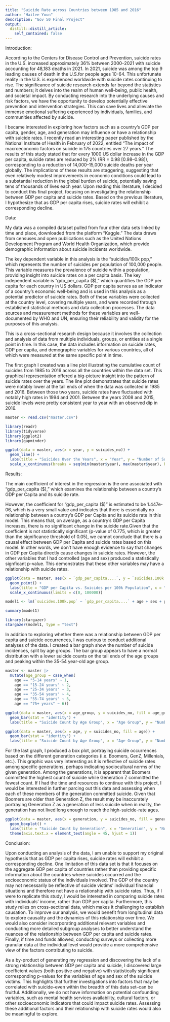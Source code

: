 ```yaml
---
title: "Suicide Rate across Countries between 1985 and 2016"
author: "Hailee Youn"
description: "Gov 50 Final Project"
output:
  distill::distill_article:
    self_contained: false
---
```


Introduction: 

According to the Centers for Disease Control and Prevention, suicide rates in the U.S. increased approximately 36% between 2000–2021 with suicide accounting for 48,183 deaths in 2021. In 2021, suicide was among the top 9 leading causes of death in the U.S.for people ages 10-64. This unfortunate reality in the U.S. is experienced worldwide with suicide rates continuing to rise. The significance of suicide research extends far beyond the statistics and numbers; it delves into the realm of human well-being, public health, and societal impact. By conducting research into the underlying causes and risk factors, we have the opportunity to develop potentially effective prevention and intervention strategies. This can save lives and alleviate the immense emotional suffering experienced by individuals, families, and communities affected by suicide.

I became interested in exploring how factors such as a country's GDP per capita, gender, age, and generation may influence or have a relationship with suicide rates. I recently read an interesting paper published by the National Institute of Health in February of 2022, entitled "The impact of macroeconomic factors on suicide in 175 countries over 27 years." The results of this study stated that for every 1000 US dollar increase in the GDP per capita, suicide rates are reduced by 2% (RR = 0.98 [0.98–0.98]), corresponding to a reduction of 14,000–15,000 suicide deaths per year globally. The implications of these results are staggering, suggesting that even relatively modest improvements in economic conditions could lead to a substantial reduction in the global burden of suicide, potentially saving tens of thousands of lives each year. Upon reading this literature, I decided to conduct this final project, focusing on investigating the relationship between GDP per capita and suicide rates. Based on the previous literature, I hypothesize that as GDP per capita rises, suicide rates will exhibit a corresponding decline.


Data: 

My data was a compiled dataset pulled from four other data sets linked by time and place, downloaded from the platform "Kaggle." The data draws from censuses and open publications such as the United Nations Development Program and World Health Organization, which provide demographic information about suicide incidents worldwide. 

The key dependent variable in this analysis is the "suicides/100k pop," which represents the number of suicides per population of 100,000 people. This variable measures the prevalence of suicide within a population, providing insight into suicide rates on a per capita basis. The key independent variable is "gdp_per_capita ($)," which quantifies the GDP per capita for each country in US dollars. GDP per capita serves as an indicator of a country's economic well-being and is used in this analysis as a potential predictor of suicide rates. Both of these variables were collected at the country level, covering multiple years, and were recorded through established statistical methods and data collection processes. The data sources and measurement methods for these variables are well-documented by WHO and UN, ensuring their reliability and validity for the purposes of this analysis.

This is a cross-sectional research design because it involves the collection and analysis of data from multiple individuals, groups, or entities at a single point in time. In this case, the data includes information on suicide rates, GDP per capita, and demographic variables for various countries, all of which were measured at the same specific point in time. 

The first graph I created was a line plot illustrating the cumulative count of suicides from 1985 to 2016 across all the countries within the data set. This graphical representation offered a big-picture insight into the pattern of suicide rates over the years. The line plot demonstrates that suicide rates were notably lower at the tail ends of when the data was collected in 1985 and 2016. Between those two years, suicide rates have fluctuated with notably high rates in 1994 and 2001. Between the years 2008 and 2015, suicide levels were pretty consistent year to year with an observed dip in 2016. 

```r
master <- read.csv("master.csv")
```

```r
library(readr)
library(tidyverse)
library(ggplot2)
library(gapminder)

ggplot(data = master, aes(x = year, y = suicides_no)) +
  geom_line() +
  labs(title = "Suicides Over the Years", x = "Year", y = "Number of Suicides") + 
  scale_x_continuous(breaks = seq(min(master$year), max(master$year), by = 5), labels = seq(min(master$year), max(master$year), by = 5))
```


Results: 

The main coefficient of interest in the regression is the one associated with "gdp_per_capita ($)," which examines the relationship between a country's GDP per Capita and its suicide rate.

However, the coefficient for "gdp_per_capita ($)" is estimated to be 1.447e-06, which is a very small value and indicates that there is essentially no relationship between a country's GDP per Capita and its suicide rate in this model. This means that, on average, as a country's GDP per Capita increases, there is no significant change in the suicide rate.Given that the coefficient is not statistically significant (p-value of 0.775, which is greater than the significance threshold of 0.05), we cannot conclude that there is a causal effect between GDP per Capita and suicide rates based on this model. In other words, we don't have enough evidence to say that changes in GDP per Capita directly cause changes in suicide rates. However, the other variables that I had controlled (age and sex) produced a statistically signficant p-value. This demonstrates that these other variables may have a relationship with suicide rates. 

```r
ggplot(data = master, aes(x = `gdp_per_capita....`, y = `suicides.100k.pop`)) +
  geom_point() +
  labs(title = "GDP per Capita vs. Suicides per 100k Population", x = "GDP per Capita", y = "Suicides per 100k Population") +
  scale_x_continuous(limits = c(0, 100000))

model1 <- lm(`suicides.100k.pop` ~ `gdp_per_capita....` + age + sex + generation + year, data = master)

summary(model1)

library(stargazer)
stargazer(model1, type = "text")
```


In addition to exploring whether there was a relationship between GDP per capita and suicide occurrences, I was curious to conduct additional analyses of the data. I created a bar graph show the number of suicide incidences, split by age groups. The bar group appears to have a normal distribution with a lower suicide counts on the tail ends of the age groups and peaking within the 35-54 year-old age group. 



```r
master <- master |>
  mutate(age_group = case_when(
    age == "5-14 years" ~ 1,
    age == "15-24 years" ~ 2, 
    age == "25-34 years" ~ 3,
    age == "35-54 years" ~ 4,
    age == "55-74 years" ~ 5,
    age == "75+ years" ~ 6))

ggplot(data = master, aes(x = age_group, y = suicides_no, fill = age_group)) +
  geom_bar(stat = "identity") +
  labs(title = "Suicide Count by Age Group", x = "Age Group", y = "Number of Suicides") 
```
```r
ggplot(data = master, aes(x = age, y = suicides_no, fill = age)) +
  geom_bar(stat = "identity") +
  labs(title = "Suicide Count by Age Group", x = "Age Group", y = "Number of Suicides") 
```

For the last graph, I produced a box plot, portraying suicide occurrences based on the different generation categories (i.e. Boomers, GenZ, Millenials, etc.). This graphic was very interesting as it is reflective of suicide rates among specific generations, perhaps indicating sociocultural norms of the given generation. Among the generations, it is apparent that Boomers committed the highest count of suicide while Generation Z committed the fewest count. If I had the time and resources to continue with this project, I would be interested in further parcing out this data and assessing when each of these members of the generation committed suicide. Given that Boomers are older than Generation Z, the result may be inaccurately portraying Generation Z as a generation of less suicide when in reality, the generation has not lived long enough to reach the high-suicide-rate ages. 

  


```r
ggplot(data = master, aes(x = generation, y = suicides_no, fill = generation)) +
  geom_boxplot() +
  labs(title = "Suicide Count by Generation", x = "Generation", y = "Number of Suicides") +
  theme(axis.text.x = element_text(angle = 45, hjust = 1))
```

Conclusion: 

Upon conducting an analysis of the data, I am unable to support my original hypothesis  that as GDP per capita rises, suicide rates will exhibit a corresponding decline. One limitation of this data set is that it focuses on the aggregate GDP per capita of countries rather than providing specific information about the countries where suicides occurred and the socioeconomic status of the individuals involved. The GDP of the country may not necessarily be reflective of suicide victims' individual financial situations and therefore not have a relationship with suicide rates. Thus, if I were to replicate this study, I would be interested in comparing suicide rates with individuals' income, rather than GDP per capita. Furthermore, this study relies on cross-sectional data, which makes it challenging to establish causation. To improve our analysis, we would benefit from longitudinal data to explore causality and the dynamics of this relationship over time. We would also consider incorporating additional relevant variables and conducting more detailed subgroup analyses to better understand the nuances of the relationship between GDP per capita and suicide rates. Finally, if time and funds allowed, conducting surveys or collecting more granular data at the individual level would provide a more comprehensive view of the factors contributing to suicide.

As a by-product of generating my regression and discovering the lack of a strong relationship between GDP per capita and suicide, I discovered large coefficient values (both positive and negative) with statistically significant corresponding p-values for the variables of age and sex of the suicide victims. This highlights that further investigations into factors that may be correlated with suicide--even within the breadth of this data set--can be fruitful. Additionally, we do not have information on potential confounding variables, such as mental health services availability, cultural factors, or other socioeconomic indicators that could impact suicide rates. Assessing these additional factors and their relationship with suicide rates would also be meaningful to explore.

